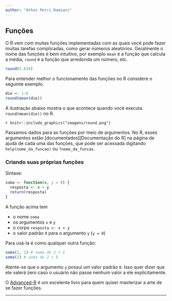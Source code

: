 ```yaml
---
author: "Athos Petri Damiani"
---
```


## Funções

O R vem com muitas funções implementadas com as quais você pode fazer muitas  tarefas complicadas, como gerar números aleatórios. Geralmente o nome das funções é bem intuitivo, por exemplo `mean` é a função que calcula a média, `round` é a função que arredonda um número, etc.

```r
round(5.634)
```

Para entender melhor o funcionamento das funções no R considere o seguinte exemplo.

```r
die <- 1:6
round(mean(die))
```

A ilustração abaixo mostra o que acontece quando você executa `round(mean(die))` no R.

`r knitr::include_graphics("imagens/round.png")`

Passamos dados para as funções por meio de argumentos. No R, esses argumentos estão [documentados][Documentaçăo do R] na página de ajuda de cada uma das funções, que pode ser acessada digitando `help(nome_da_funcao)` ou `?nome_da_funcao`.

### Criando suas próprias funções

Sintaxe:

```r
soma <- function(x, y = 0) {
  resposta <- x + y
  return(resposta)
}
```

A função acima tem 

- o nome `soma`
- os argumentos `x` e `y`
- o corpo `resposta <- x + y`
- o valor padrão `0` para o argumento `y` (`y = 0`)

Para usá-la é como qualquer outra função:

```r
soma(2, 1) # soma de 2 + 1
soma(2) # soma de 2 + 0
```

Atente-se que o argumento `y` possui um valor padrão `0`. Isso quer dizer que ele valerá zero caso o usuário não passe nenhum valor a ele explicitamente.

O [Advanced-R](http://adv-r.had.co.nz/) é um excelente livro para quem quiser masterizar a arte de se fazer funções. 

--------------------------------------------------------------------------------
